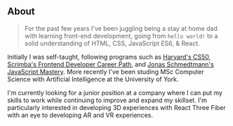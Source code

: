 ## About

> For the past few years I've been juggling being a stay at home dad with learning front-end development, going from `hello world!` to a solid understanding of HTML, CSS, JavaScript ES6, & React.

Initially I was self-taught, following programs such as
<a href="https://cs50.harvard.edu/x/2023/" target="_blank">Harvard's CS50</a>, <a href="https://scrimba.com/learn/frontend" target="_blank">Scrimba's Frontend Developer Career Path</a>, and <a href="https://www.udemy.com/course/the-complete-javascript-course/" target="_blank">Jonas Schmedtmann's JavaScript Mastery</a>. More recently I've been studing MSc Computer Science with Artificial Intelligence at the University of York.

I'm currently looking for a junior position at a company where I can put my skills to work while continuing to improve and expand my skillset. I'm particularly interested in developing 3D experiences with React Three Fiber with an eye to developing AR and VR experiences.